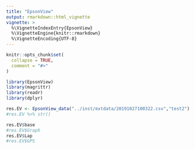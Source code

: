 ```yaml
---
title: "EpsonView"
output: rmarkdown::html_vignette
vignette: >
  %\VignetteIndexEntry{EpsonView}
  %\VignetteEngine{knitr::rmarkdown}
  %\VignetteEncoding{UTF-8}
---
```


```r
knitr::opts_chunk$set(
  collapse = TRUE,
  comment = "#>"
)
```

```r
library(EpsonView)
library(magrittr)
library(readr)
library(dplyr)
```

```r
res.EV <- EpsonView_data("../inst/extdata/20191027100322.csv","test2")
#res.EV %>% str()
```

```r
res.EV$base
#res.EV$Graph
res.EV$Lap
#res.EV$GPS
```

